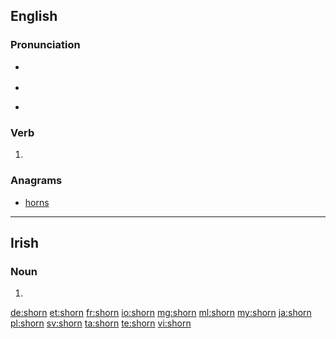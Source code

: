 ==English==

===Pronunciation===
* {{a|US}} {{IPA|/ʃoʊrn/|/ʃɔrn/|lang=en}}
* {{rhymes|ɔː(r)n|lang=en}}
* {{homophones|lang=en|Sean|Shawn|Shaun}} {{a|in some accents}}

===Verb===
{{head|en}}

# {{en-past of|shear}}

===Anagrams===
* [[horns]]

----
==Irish==

===Noun===
{{head|ga|mutated noun|g=m}}

# {{lenition of|sorn|lang=ga}}

[[de:shorn]]
[[et:shorn]]
[[fr:shorn]]
[[io:shorn]]
[[mg:shorn]]
[[ml:shorn]]
[[my:shorn]]
[[ja:shorn]]
[[pl:shorn]]
[[sv:shorn]]
[[ta:shorn]]
[[te:shorn]]
[[vi:shorn]]